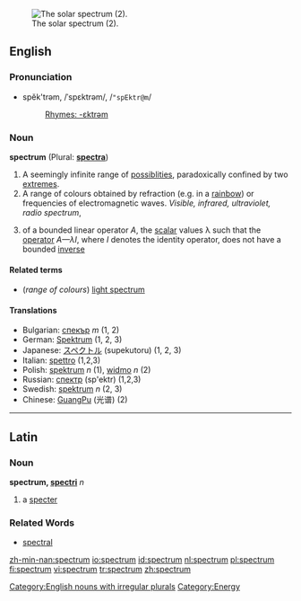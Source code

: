 [[Image:High Resolution Solar Spectrum.jpg|thumb|right|The solar spectrum (2).]]
==English==

===Pronunciation===
*spĕk'trəm, /ˈspɛktrəm/, /<tt>"spEktr@m</tt>/
*:[[Rhymes:English:-ɛktrəm|Rhymes: -ɛktrəm]]

===Noun===
'''spectrum''' (Plural: '''[[spectra]]''')

#A seemingly infinite range of [[possiblities]], paradoxically confined by two [[extremes]].
#A range of colours obtained by refraction (e.g. in a [[rainbow]]) or frequencies of electromagnetic waves. ''Visible, infrared, ultraviolet, radio spectrum'',  
# {{linearalg}} of a bounded linear operator ''A'', the [[scalar]] values λ such that the [[operator]] ''A—λI'', where ''I'' denotes the identity operator, does not have a bounded [[inverse]]

====Related terms====
* (''range of colours'') [[light spectrum]]

====Translations====
*Bulgarian: [[спекър]] ''m'' (1, 2)
*German: [[Spektrum]] {{n}} (1, 2, 3)
*Japanese: [[スペクトル]] (supekutoru) (1, 2, 3)
*Italian: [[spettro]] {{m}} (1,2,3)
*Polish: [[spektrum]] ''n'' (1), [[widmo]] ''n'' (2)
*Russian: [[спектр]] (sp'ektr) {{m}} (1,2,3)
*Swedish: [[spektrum]] ''n''  (2, 3)
*Chinese: [[GuangPu]] (光谱) (2)
----

==Latin==
===Noun===
'''spectrum, [[Wiktionary Appendix:Latin second declension|spectri]]''' ''n''

#a [[specter]]
===Related Words===
*[[spectral]]

[[Category:English nouns with irregular plurals]]
[[Category:Energy]]

[[zh-min-nan:spectrum]]
[[io:spectrum]]
[[id:spectrum]]
[[nl:spectrum]]
[[pl:spectrum]]
[[fi:spectrum]]
[[vi:spectrum]]
[[tr:spectrum]]
[[zh:spectrum]]